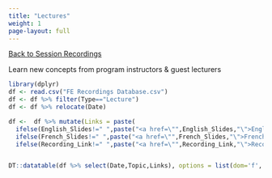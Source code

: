 ```yaml
---
title: "Lectures"
weight: 1
page-layout: full
---
```


[[Back to Session Recordings](../session_recordings.qmd)]{.aside}

Learn new concepts from program instructors & guest lecturers

```r
library(dplyr)
df <- read.csv("FE Recordings Database.csv")
df <- df %>% filter(Type=="Lecture")
df <- df %>% relocate(Date)

df <-  df %>% mutate(Links = paste(
  ifelse(English_Slides!=" ",paste("<a href=\"",English_Slides,"\">English Slides</a><br>",sep=''),""),
  ifelse(French_Slides!=" ",paste("<a href=\"",French_Slides,"\">French Slides</a><br>",sep=''),""),
  ifelse(Recording_Link!=" ",paste("<a href=\"",Recording_Link,"\">Recording</a>",sep=''), ""),sep=''))


DT::datatable(df %>% select(Date,Topic,Links), options = list(dom='f', "pageLength"=40), escape = F, rownames = F)
```